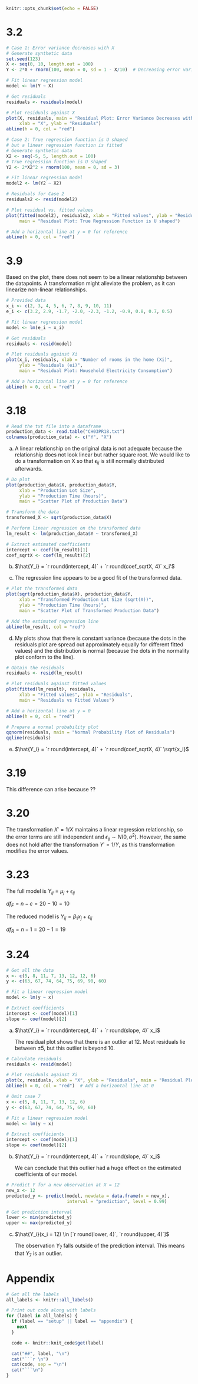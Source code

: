 ```r
knitr::opts_chunk$set(echo = FALSE)
```

# 3.2
```r
# Case 1: Error variance decreases with X
# Generate synthetic data
set.seed(123)
X <- seq(0, 10, length.out = 100)
Y <- 2*X + rnorm(100, mean = 0, sd = 1 - X/10)  # Decreasing error variance

# Fit linear regression model
model <- lm(Y ~ X)

# Get residuals
residuals <- residuals(model)

# Plot residuals against X
plot(X, residuals, main = "Residual Plot: Error Variance Decreases with X",
     xlab = "X", ylab = "Residuals")
abline(h = 0, col = "red")

# Case 2: True regression function is U shaped
# but a linear regression function is fitted
# Generate synthetic data
X2 <- seq(-5, 5, length.out = 100)
# True regression function is U shaped
Y2 <- 2*X2^2 + rnorm(100, mean = 0, sd = 3)

# Fit linear regression model
model2 <- lm(Y2 ~ X2)

# Residuals for Case 2
residuals2 <- resid(model2)

# Plot residual vs. fitted values
plot(fitted(model2), residuals2, xlab = "Fitted values", ylab = "Residuals",
     main = "Residual Plot: True Regression Function is U shaped")

# Add a horizontal line at y = 0 for reference
abline(h = 0, col = "red")
```

# 3.9
Based on the plot, there does not seem to be a linear relationship between the datapoints. A transformation might alleviate the problem, as it can linearize non-linear relationships.

```r
# Provided data
x_i <- c(2, 3, 4, 5, 6, 7, 8, 9, 10, 11)
e_i <- c(3.2, 2.9, -1.7, -2.0, -2.3, -1.2, -0.9, 0.8, 0.7, 0.5)

# Fit linear regression model
model <- lm(e_i ~ x_i)

# Get residuals
residuals <- resid(model)

# Plot residuals against Xi
plot(x_i, residuals, xlab = "Number of rooms in the home (Xi)",
     ylab = "Residuals (ei)",
     main = "Residual Plot: Household Electricity Consumption")

# Add a horizontal line at y = 0 for reference
abline(h = 0, col = "red")
```

# 3.18
```r
# Read the txt file into a dataframe
production_data <- read.table("CH03PR18.txt")
colnames(production_data) <- c("Y", "X")
```

a. A linear relationship on the original data is not adequate because the relationship does not look linear but rather square root. We would like to do a transformation on X so that $\epsilon_{ij}$ is still normally distributed afterwards.

```r
# Do plot
plot(production_data$X, production_data$Y,
     xlab = "Production Lot Size",
     ylab = "Production Time (hours)",
     main = "Scatter Plot of Production Data")
```

```r
# Transform the data
transformed_X <- sqrt(production_data$X)

# Perform linear regression on the transformed data
lm_result <- lm(production_data$Y ~ transformed_X)

# Extract estimated coefficients
intercept <- coef(lm_result)[1]
coef_sqrtX <- coef(lm_result)[2]
```

b. $\hat{Y_i} = `r round(intercept, 4)` + `r round(coef_sqrtX, 4)` x_i'$

c. The regression line appears to be a good fit of the transformed data.

```r
# Plot the transformed data
plot(sqrt(production_data$X), production_data$Y, 
     xlab = "Transformed Production Lot Size (sqrt(X))", 
     ylab = "Production Time (hours)",
     main = "Scatter Plot of Transformed Production Data")

# Add the estimated regression line
abline(lm_result, col = "red")
```

d. My plots show that there is constant variance (because the dots in the residuals plot are spread out approximately equally for different fitted values) and the distribution is normal (because the dots in the normality plot conform to the line).

```r
# Obtain the residuals
residuals <- resid(lm_result)

# Plot residuals against fitted values
plot(fitted(lm_result), residuals,
     xlab = "Fitted values", ylab = "Residuals",
     main = "Residuals vs Fitted Values")

# Add a horizontal line at y = 0
abline(h = 0, col = "red")

# Prepare a normal probability plot
qqnorm(residuals, main = "Normal Probability Plot of Residuals")
qqline(residuals)
```

e. $\hat{Y_i} = `r round(intercept, 4)` + `r round(coef_sqrtX, 4)` \sqrt{x_i}$

# 3.19
This difference can arise because ??

# 3.20
The transformation $X' = 1 / X$ maintains a linear regression relationship, so the error terms are still independent and $\epsilon_{ij} \sim N(0, \sigma^2)$. However, the same does not hold after the transformation $Y' = 1 / Y$, as this transformation modifies the error values.

# 3.23
The full model is $Y_{ij} = \mu_j + \epsilon_{ij}$

$df_F = n - c = 20 - 10 = 10$

The reduced model is $Y_{ij} = \beta_1 x_j + \epsilon_{ij}$

$df_R = n - 1 = 20 - 1 = 19$

# 3.24
```r
# Get all the data
x <- c(5, 8, 11, 7, 13, 12, 12, 6)
y <- c(63, 67, 74, 64, 75, 69, 90, 60)

# Fit a linear regression model
model <- lm(y ~ x)

# Extract coefficients
intercept <- coef(model)[1]
slope <- coef(model)[2]
```
a. $\hat{Y_i} = `r round(intercept, 4)` + `r round(slope, 4)` x_i$

   The residual plot shows that there is an outlier at $12$. Most residuals lie between $\pm 5$, but this outlier is beyond $10$.

```r
# Calculate residuals
residuals <- resid(model)

# Plot residuals against Xi
plot(x, residuals, xlab = "X", ylab = "Residuals", main = "Residual Plot")
abline(h = 0, col = "red")  # Add a horizontal line at 0
```

```r
# Omit case 7
x <- c(5, 8, 11, 7, 13, 12, 6)
y <- c(63, 67, 74, 64, 75, 69, 60)

# Fit a linear regression model
model <- lm(y ~ x)

# Extract coefficients
intercept <- coef(model)[1]
slope <- coef(model)[2]
```

b. $\hat{Y_i} = `r round(intercept, 4)` + `r round(slope, 4)` x_i$

   We can conclude that this outlier had a huge effect on the estimated coefficients of our model.

```r
# Predict Y for a new observation at X = 12
new_x <- 12
predicted_y <- predict(model, newdata = data.frame(x = new_x),
                       interval = "prediction", level = 0.99)

# Get prediction interval
lower <- min(predicted_y)
upper <- max(predicted_y)
```

c. $\hat{Y_i}(x_i = 12) \in [`r round(lower, 4)`, `r round(upper, 4)`]$

   The observation $Y_7$ falls outside of the prediction interval. This means that $Y_7$ is an outlier.

# Appendix
```r
# Get all the labels
all_labels <- knitr::all_labels()

# Print out code along with labels
for (label in all_labels) {
  if (label == "setup" || label == "appendix") {
    next
  }

  code <- knitr::knit_code$get(label)

  cat("##", label, "\n")
  cat("```r \n")
  cat(code, sep = "\n")
  cat("```\n")
}
```